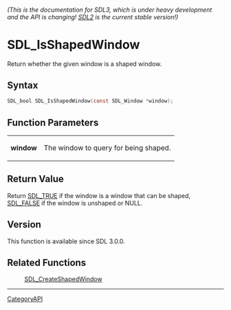 ====== (This is the documentation for SDL3, which is under heavy development and the API is changing! [https://wiki.libsdl.org/SDL2/ SDL2] is the current stable version!) ======
= SDL_IsShapedWindow =

Return whether the given window is a shaped window.

== Syntax ==

<syntaxhighlight lang='c'>
SDL_bool SDL_IsShapedWindow(const SDL_Window *window);
</syntaxhighlight>

== Function Parameters ==

{|
|'''window'''
|The window to query for being shaped.
|}

== Return Value ==

Return [[SDL_TRUE]] if the window is a window that can be shaped,
[[SDL_FALSE]] if the window is unshaped or NULL.

== Version ==

This function is available since SDL 3.0.0.

== Related Functions ==

:[[SDL_CreateShapedWindow]]

----
[[CategoryAPI]]


